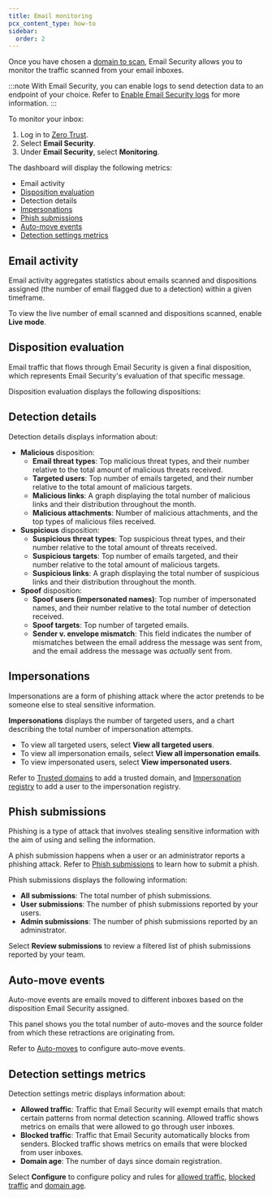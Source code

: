 ```yaml
---
title: Email monitoring
pcx_content_type: how-to
sidebar:
  order: 2
---
```



Once you have chosen a [domain to scan](/cloudflare-one/email-security/setup/post-delivery-deployment/api/office365-api/#connect-your-domains), Email Security allows you to monitor the traffic scanned from your email inboxes.

:::note
With Email Security, you can enable logs to send detection data to an endpoint of your choice. Refer to [Enable Email Security logs](/cloudflare-one/insights/logs/enable-logs/) for more information.
:::

To monitor your inbox:

1. Log in to [Zero Trust](https://one.dash.cloudflare.com/).
2. Select **Email Security**.
3. Under **Email Security**, select **Monitoring**. 

The dashboard will display the following metrics:

- Email activity
- [Disposition evaluation](/cloudflare-one/email-security/reference/dispositions-and-attributes/)
- Detection details
- [Impersonations](/cloudflare-one/email-security/detection-settings/impersonation-registry/)
- [Phish submissions](/cloudflare-one/email-security/phish-submissions/)
- [Auto-move events](/cloudflare-one/email-security/auto-moves/)
- [Detection settings metrics](/cloudflare-one/email-security/detection-settings/)

## Email activity

Email activity aggregates statistics about emails scanned and dispositions assigned (the number of email flagged due to a detection) within a given timeframe.

To view the live number of email scanned and dispositions scanned, enable **Live mode**.

## Disposition evaluation

Email traffic that flows through Email Security is given a final disposition, which represents Email Security's evaluation of that specific message.

Disposition evaluation displays the following dispositions:

<Render file="email-security/dispositions-and-attributes" />

## Detection details

Detection details displays information about:

- **Malicious** disposition:
   * **Email threat types**: Top malicious threat types, and their number relative to the total amount of malicious threats received.
   * **Targeted users**: Top number of emails targeted, and their number relative to the total amount of malicious targets.
   * **Malicious links**: A graph displaying the total number of malicious links and their distribution throughout the month.
   * **Malicious attachments**: Number of malicious attachments, and the top types of malicious files received.
- **Suspicious** disposition:
   * **Suspicious threat types**: Top suspicious threat types, and their number relative to the total amount of threats received.
   * **Suspicious targets**: Top number of emails targeted, and their number relative to the total amount of malicious targets.
   * **Suspicious links**: A graph displaying the total number of suspicious links and their distribution throughout the month.
- **Spoof** disposition:
   * **Spoof users (impersonated names)**: Top number of impersonated names, and their number relative to the total number of detection received.
   * **Spoof targets**: Top number of targeted emails.
   * **Sender v. envelope mismatch**: This field indicates the number of mismatches between the email address the message was sent from, and the email address the message was _actually_ sent from. 

## Impersonations

Impersonations are a form of phishing attack where the actor pretends to be someone else to steal sensitive information.

**Impersonations** displays the number of targeted users, and a chart describing the total number of impersonation attempts.

- To view all targeted users, select **View all targeted users**.
- To view all impersonation emails, select **View all impersonation emails**.
- To view impersonated users, select **View impersonated users**.

Refer to [Trusted domains](/cloudflare-one/email-security/detection-settings/trusted-domains/) to add a trusted domain, and [Impersonation registry](/cloudflare-one/email-security/detection-settings/impersonation-registry/) to add a user to the impersonation registry.


## Phish submissions

Phishing is a type of attack that involves stealing sensitive information with the aim of using and selling the information.

A phish submission happens when a user or an administrator reports a phishing attack. Refer to [Phish submissions](/cloudflare-one/email-security/phish-submissions/) to learn how to submit a phish.

Phish submissions displays the following information:

- **All submissions**: The total number of phish submissions.
- **User submissions**: The number of phish submissions reported by your users.
- **Admin submissions**: The number of phish submissions reported by an administrator.

Select **Review submissions** to review a filtered list of phish submissions reported by your team.

## Auto-move events

Auto-move events are emails moved to different inboxes based on the disposition Email Security assigned.

This panel shows you the total number of auto-moves and the source folder from which these retractions are originating from.

Refer to [Auto-moves](/cloudflare-one/email-security/auto-moves/) to configure auto-move events.

## Detection settings metrics

Detection settings metric displays information about:

- **Allowed traffic**: Traffic that Email Security will exempt emails that match certain patterns from normal detection scanning. Allowed traffic shows metrics on emails that were allowed to go through user inboxes.
- **Blocked traffic**: Traffic that Email Security automatically blocks from senders. Blocked traffic shows metrics on emails that were blocked from user inboxes.
- **Domain age**: The number of days since domain registration.

Select **Configure** to configure policy and rules for [allowed traffic](/cloudflare-one/email-security/detection-settings/allow-policies/), [blocked traffic](/cloudflare-one/email-security/detection-settings/blocked-senders/) and [domain age](/cloudflare-one/email-security/detection-settings/additional-detections/).